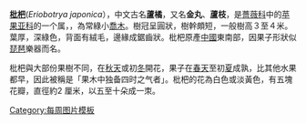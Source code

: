 '''[[枇杷]]'''(''Eriobotrya japonica''），中文古名'''蘆橘'''，又名'''金丸'''、'''蘆枝'''，是[[薔薇科]]中的[[苹果亚科]]的一个属，，為常綠小[[喬木]]。樹冠呈圓狀，樹幹頗短，一般樹高３至４米。葉厚，深綠色，背面有絨毛，邊緣成鋸齒狀。枇杷原產[[中國]]東南部，因果子形狀似[[琵琶]]樂器而名。

枇杷與大部份果樹不同，在[[秋季|秋天]]或初[[冬季|冬]]開花，果子在[[春季|春天]]至初[[夏季|夏]]成孰，比其他水果都早，因此被稱是「果木中独备四时之气者」。枇杷的花為白色或淡黃色，有五塊花瓣，直徑約2 厘米，以五至十朵成一朿。
<noinclude>[[Category:每周图片模板]]</noinclude>